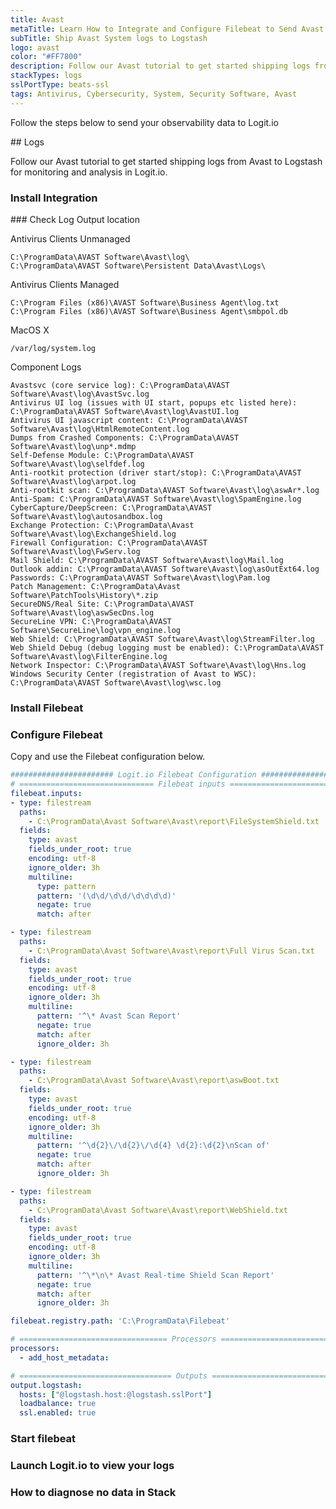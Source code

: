 ```yaml
---
title: Avast
metaTitle: Learn How to Integrate and Configure Filebeat to Send Avast Logs
subTitle: Ship Avast System logs to Logstash
logo: avast
color: "#FF7800"
description: Follow our Avast tutorial to get started shipping logs from Avast to Logstash for monitoring and analysis in Logit.io.
stackTypes: logs
sslPortType: beats-ssl
tags: Antivirus, Cybersecurity, System, Security Software, Avast
---
```


Follow the steps below to send your observability data to Logit.io

<Steps>
  ## Logs

  Follow our Avast tutorial to get started shipping logs from Avast to Logstash for monitoring and analysis in Logit.io.
  
  ### Install Integration
  <InstallIntegration/>
  ### Check Log Output location

  Antivirus Clients Unmanaged
          
  ```
  C:\ProgramData\AVAST Software\Avast\log\
  C:\ProgramData\AVAST Software\Persistent Data\Avast\Logs\
  ```

  Antivirus Clients Managed

  ```
  C:\Program Files (x86)\AVAST Software\Business Agent\log.txt
  C:\Program Files (x86)\AVAST Software\Business Agent\smbpol.db
  ```

  MacOS X

  ```
  /var/log/system.log
  ```

  Component Logs
  ```
  Avastsvc (core service log): C:\ProgramData\AVAST Software\Avast\log\AvastSvc.log
  Antivirus UI log (issues with UI start, popups etc listed here): C:\ProgramData\AVAST Software\Avast\log\AvastUI.log
  Antivirus UI javascript content: C:\ProgramData\AVAST Software\Avast\log\HtmlRemoteContent.log
  Dumps from Crashed Components: C:\ProgramData\AVAST Software\Avast\log\unp*.mdmp
  Self-Defense Module: C:\ProgramData\AVAST Software\Avast\log\selfdef.log
  Anti-rootkit protection (driver start/stop): C:\ProgramData\AVAST Software\Avast\log\arpot.log
  Anti-rootkit scan: C:\ProgramData\AVAST Software\Avast\log\aswAr*.log
  Anti-Spam: C:\ProgramData\AVAST Software\Avast\log\SpamEngine.log
  CyberCapture/DeepScreen: C:\ProgramData\AVAST Software\Avast\log\autosandbox.log
  Exchange Protection: C:\ProgramData\Avast Software\Avast\log\ExchangeShield.log
  Firewall Configuration: C:\ProgramData\AVAST Software\Avast\log\FwServ.log
  Mail Shield: C:\ProgramData\AVAST Software\Avast\log\Mail.log
  Outlook addin: C:\ProgramData\AVAST Software\Avast\log\asOutExt64.log
  Passwords: C:\ProgramData\AVAST Software\Avast\log\Pam.log
  Patch Management: C:\ProgramData\Avast Software\PatchTools\History\*.zip
  SecureDNS/Real Site: C:\ProgramData\AVAST Software\Avast\log\aswSecDns.log
  SecureLine VPN: C:\ProgramData\AVAST Software\SecureLine\log\vpn_engine.log
  Web Shield: C:\ProgramData\AVAST Software\Avast\log\StreamFilter.log
  Web Shield Debug (debug logging must be enabled): C:\ProgramData\AVAST Software\Avast\log\FilterEngine.log
  Network Inspector: C:\ProgramData\AVAST Software\Avast\log\Hns.log
  Windows Security Center (registration of Avast to WSC): C:\ProgramData\AVAST Software\Avast\log\wsc.log
  ```

  ### Install Filebeat

  <InstallFilebeat />

  ### Configure Filebeat

  Copy and use the Filebeat configuration below.

  ```yml copy showLineNumbers /@logstash.host/ /@logstash.sslPort/
  ####################### Logit.io Filebeat Configuration ########################
  # ============================== Filebeat inputs ==============================
  filebeat.inputs:
  - type: filestream
    paths:
      - C:\ProgramData\Avast Software\Avast\report\FileSystemShield.txt
    fields:
      type: avast
      fields_under_root: true
      encoding: utf-8
      ignore_older: 3h
      multiline:
        type: pattern 
        pattern: '(\d\d/\d\d/\d\d\d\d)' 
        negate: true 
        match: after

  - type: filestream
    paths:
      - C:\ProgramData\Avast Software\Avast\report\Full Virus Scan.txt
    fields:
      type: avast
      fields_under_root: true
      encoding: utf-8
      ignore_older: 3h
      multiline:
        pattern: '^\* Avast Scan Report'
        negate: true
        match: after
        ignore_older: 3h

  - type: filestream
    paths:
      - C:\ProgramData\Avast Software\Avast\report\aswBoot.txt
    fields:
      type: avast
      fields_under_root: true
      encoding: utf-8
      ignore_older: 3h
      multiline:
        pattern: '^\d{2}\/\d{2}\/\d{4} \d{2}:\d{2}\nScan of'
        negate: true
        match: after
        ignore_older: 3h

  - type: filestream
    paths:
      - C:\ProgramData\Avast Software\Avast\report\WebShield.txt
    fields:
      type: avast
      fields_under_root: true
      encoding: utf-8
      ignore_older: 3h
      multiline:
        pattern: '^\*\n\* Avast Real-time Shield Scan Report'
        negate: true
        match: after
        ignore_older: 3h

  filebeat.registry.path: 'C:\ProgramData\Filebeat'

  # ================================= Processors =================================
  processors:
    - add_host_metadata:

  # ================================== Outputs ===================================
  output.logstash:
    hosts: ["@logstash.host:@logstash.sslPort"]
    loadbalance: true
    ssl.enabled: true
  ```

  ### Start filebeat
  
  <StartFilebeat />

  ### Launch Logit.io to view your logs
  <LaunchStack utmMedium="logs" utmCampaign="avast" source="avast" />

  ### How to diagnose no data in Stack

  <DiagnoseNoData />
</Steps>